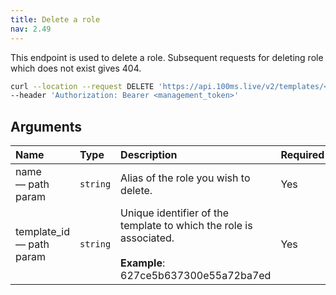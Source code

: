```yaml
---
title: Delete a role
nav: 2.49
---
```


This endpoint is used to delete a role. Subsequent requests for deleting role which does not exist gives 404.

<DeleteRequest title="https://api.100ms.live/v2/templates/<template_id>/roles/<role_name>" />
<Request id="req-0">

```bash
curl --location --request DELETE 'https://api.100ms.live/v2/templates/<template_id>/roles/<role_name>' \
--header 'Authorization: Bearer <management_token>'
```

</Request>

<ResponseBox id="res-0" status="204 No Content"></ResponseBox>

## Arguments

| Name                           | Type     | Description                                                                                                        | Required |
| :----------------------------- | :------- | :----------------------------------------------------------------------------------------------------------------- | :------- |
| name <br/> — path param        | `string` | Alias of the role you wish to delete.                                                                              | Yes      |
| template_id <br/> — path param | `string` | Unique identifier of the template to which the role is associated. <br/><br/>**Example**: 627ce5b637300e55a72ba7ed | Yes      |

